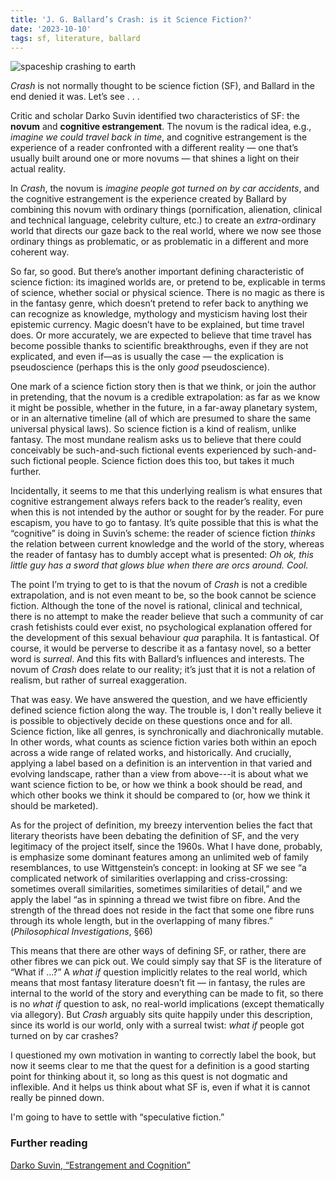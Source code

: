 ```yaml
---
title: 'J. G. Ballard’s Crash: is it Science Fiction?'
date: '2023-10-10'
tags: sf, literature, ballard
---
```


![spaceship crashing to earth](/images/_sfcrash.webp "mainImageSmaller")

_Crash_ is not normally thought to be science fiction (SF), and Ballard in the end denied it was. Let’s see . . .

Critic and scholar Darko Suvin identified two characteristics of SF: the **novum** and **cognitive estrangement**. The novum is the radical idea, e.g., _imagine we could travel back in time_, and cognitive estrangement is the experience of a reader confronted with a different reality — one that’s usually built around one or more novums — that shines a light on their actual reality.

In _Crash_, the novum is _imagine people got turned on by car accidents_, and the cognitive estrangement is the experience created by Ballard by combining this novum with ordinary things (pornification, alienation, clinical and technical language, celebrity culture, etc.) to create an _extra_-ordinary world that directs our gaze back to the real world, where we now see those ordinary things as problematic, or as problematic in a different and more coherent way.

So far, so good. But there’s another important defining characteristic of science fiction: its imagined worlds are, or pretend to be, explicable in terms of science, whether social or physical science. There is no magic as there is in the fantasy genre, which doesn’t pretend to refer back to anything we can recognize as knowledge, mythology and mysticism having lost their epistemic currency. Magic doesn’t have to be explained, but time travel does. Or more accurately, we are expected to believe that time travel has become possible thanks to scientific breakthroughs, even if they are not explicated, and even if—as is usually the case — the explication is pseudoscience (perhaps this is the only _good_ pseudoscience).

One mark of a science fiction story then is that we think, or join the author in pretending, that the novum is a credible extrapolation: as far as we know it might be possible, whether in the future, in a far-away planetary system, or in an alternative timeline (all of which are presumed to share the same universal physical laws). So science fiction is a kind of realism, unlike fantasy. The most mundane realism asks us to believe that there could conceivably be such-and-such fictional events experienced by such-and-such fictional people. Science fiction does this too, but takes it much further.

Incidentally, it seems to me that this underlying realism is what ensures that cognitive estrangement always refers back to the reader’s reality, even when this is not intended by the author or sought for by the reader. For pure escapism, you have to go to fantasy. It’s quite possible that this is what the “cognitive” is doing in Suvin’s scheme: the reader of science fiction _thinks_ the relation between current knowledge and the world of the story, whereas the reader of fantasy has to dumbly accept what is presented: _Oh ok, this little guy has a sword that glows blue when there are orcs around. Cool._

The point I’m trying to get to is that the novum of _Crash_ is not a credible extrapolation, and is not even meant to be, so the book cannot be science fiction. Although the tone of the novel is rational, clinical and technical, there is no attempt to make the reader believe that such a community of car crash fetishists could ever exist, no psychological explanation offered for the development of this sexual behaviour _qua_ paraphila. It is fantastical. Of course, it would be perverse to describe it as a fantasy novel, so a better word is _surreal_. And this fits with Ballard’s influences and interests. The novum of _Crash_ does relate to our reality; it’s just that it is not a relation of realism, but rather of surreal exaggeration.

That was easy. We have answered the question, and we have efficiently defined science fiction along the way. The trouble is, I don't really believe it is possible to objectively decide on these questions once and for all. Science fiction, like all genres, is synchronically and diachronically mutable. In other words, what counts as science fiction varies both within an epoch across a wide range of related works, and historically. And crucially, applying a label based on a definition is an intervention in that varied and evolving landscape, rather than a view from above---it is about what we want science fiction to be, or how we think a book should be read, and which other books we think it should be compared to (or, how we think it should be marketed).

As for the project of definition, my breezy intervention belies the fact that literary theorists have been debating the definition of SF, and the very legitimacy of the project itself, since the 1960s. What I have done, probably, is emphasize some dominant features among an unlimited web of family resemblances, to use Wittgenstein’s concept: in looking at SF we see “a complicated network of similarities overlapping and criss-crossing: sometimes overall similarities, sometimes similarities of detail,” and we apply the label “as in spinning a thread we twist fibre on fibre. And the strength of the thread does not reside in the fact that some one fibre runs through its whole length, but in the overlapping of many fibres.” (*Philosophical Investigations*, §66)

This means that there are other ways of defining SF, or rather, there are other fibres we can pick out. We could simply say that SF is the literature of “What if …?” A *what if* question implicitly relates to the real world, which means that most fantasy literature doesn’t fit — in fantasy, the rules are internal to the world of the story and everything can be made to fit, so there is no *what if* question to ask, no real-world implications (except thematically via allegory). But *Crash* arguably sits quite happily under this description, since its world is our world, only with a surreal twist: *what if* people got turned on by car crashes?

I questioned my own motivation in wanting to correctly label the book, but now it seems clear to me that the quest for a definition is a good starting point for thinking about it, so long as this quest is not dogmatic and inflexible. And it helps us think about what SF is, even if what it is cannot really be pinned down.

I'm going to have to settle with “speculative fiction.”

### Further reading

[Darko Suvin, “Estrangement and Cognition”](http://strangehorizons.com/non-fiction/articles/estrangement-and-cognition/)
